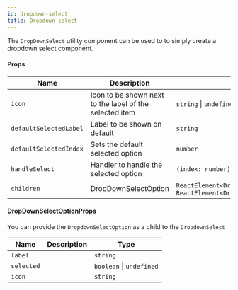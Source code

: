```yaml
---
id: dropdown-select
title: Dropdown select
---
```



The `DropDownSelect` utility component can be used to to simply create a dropdown select component.

#### Props

| Name                   | Description                                             | Type                                                                                     |
| ---------------------- | ------------------------------------------------------- | ---------------------------------------------------------------------------------------- |
| `icon`                 | Icon to be shown next to the label of the selected item | `string` \| `undefined`                                                                  |
| `defaultSelectedLabel` | Label to be shown on default                            | `string`                                                                                 |
| `defaultSelectedIndex` | Sets the default selected option                        | `number`                                                                                 |
| `handleSelect`         | Handler to handle the selected option                   | `(index: number) => void`                                                                |
| `children`             | DropDownSelectOption                                    | `ReactElement<DropDownSelectOptionProps>` \| `ReactElement<DropDownSelectOptionProps[]>` |

#### DropDownSelectOptionProps

You can provide the `DropdownSelectOption` as a child to the `DropdownSelect`

| Name       | Description | Type                     |
| ---------- | ----------- | ------------------------ |
| `label`    |             | `string`                 |
| `selected` |             | `boolean` \| `undefined` |
| `icon`     |             | `string`                 |
